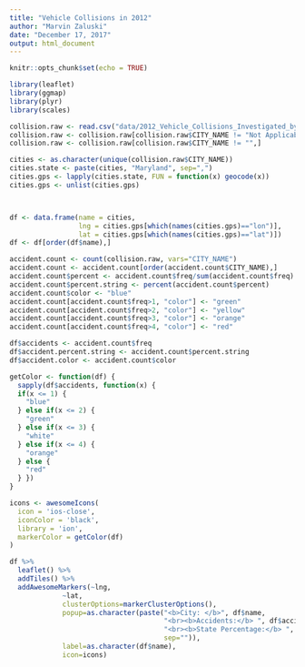 ```yaml
---
title: "Vehicle Collisions in 2012"
author: "Marvin Zaluski"
date: "December 17, 2017"
output: html_document
---
```


```r
knitr::opts_chunk$set(echo = TRUE)

library(leaflet)
library(ggmap)
library(plyr)
library(scales)

```

```r

collision.raw <- read.csv("data/2012_Vehicle_Collisions_Investigated_by_State_Police.csv", header=T)
collision.raw <- collision.raw[collision.raw$CITY_NAME != "Not Applicable",]
collision.raw <- collision.raw[collision.raw$CITY_NAME != "",]

cities <- as.character(unique(collision.raw$CITY_NAME))
cities.state <- paste(cities, "Maryland", sep=",")
cities.gps <- lapply(cities.state, FUN = function(x) geocode(x))
cities.gps <- unlist(cities.gps)



df <- data.frame(name = cities,
                 lng = cities.gps[which(names(cities.gps)=="lon")],
                 lat = cities.gps[which(names(cities.gps)=="lat")])
df <- df[order(df$name),]

accident.count <- count(collision.raw, vars="CITY_NAME")
accident.count <- accident.count[order(accident.count$CITY_NAME),]
accident.count$percent <- accident.count$freq/sum(accident.count$freq)
accident.count$percent.string <- percent(accident.count$percent)
accident.count$color <- "blue"
accident.count[accident.count$freq>1, "color"] <- "green"
accident.count[accident.count$freq>2, "color"] <- "yellow"
accident.count[accident.count$freq>3, "color"] <- "orange"
accident.count[accident.count$freq>4, "color"] <- "red"

df$accidents <- accident.count$freq
df$accident.percent.string <- accident.count$percent.string
df$accident.color <- accident.count$color

getColor <- function(df) {
  sapply(df$accidents, function(x) {
  if(x <= 1) {
    "blue"
  } else if(x <= 2) {
    "green"
  } else if(x <= 3) {
    "white"
  } else if(x <= 4) {
    "orange"
  } else { 
    "red"
  } })
}

icons <- awesomeIcons(
  icon = 'ios-close',
  iconColor = 'black',
  library = 'ion',
  markerColor = getColor(df)
)

df %>% 
  leaflet() %>%
  addTiles() %>%
  addAwesomeMarkers(~lng,
             ~lat,
             clusterOptions=markerClusterOptions(),
             popup=as.character(paste("<b>City: </b>", df$name,
                                      "<br><b>Accidents:</b> ", df$accidents,
                                      "<br><b>State Percentage:</b> ", df$accident.percent.string,
                                      sep="")),
             label=as.character(df$name),
             icon=icons)

```
